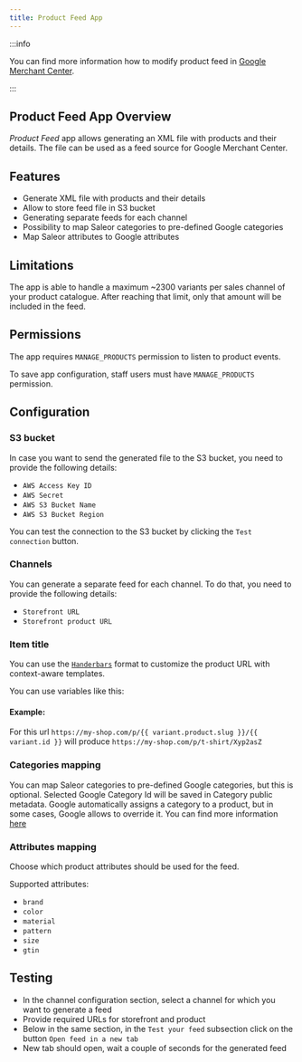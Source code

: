 ```yaml
---
title: Product Feed App
---
```



<AppMetadata
  minSaleorVersion="3.10"
  githubUrl="https://github.com/saleor/apps/tree/main/apps/products-feed"
/>

:::info

You can find more information how to modify product feed in [Google Merchant Center](https://shoppingsolutions.withgoogle.com/expertise/merchant-center-modify/).

:::

## Product Feed App Overview

_Product Feed_ app allows generating an XML file with products and their details. The file can be used as a feed source for Google Merchant Center.

## Features

- Generate XML file with products and their details
- Allow to store feed file in S3 bucket
- Generating separate feeds for each channel
- Possibility to map Saleor categories to pre-defined Google categories
- Map Saleor attributes to Google attributes

## Limitations

The app is able to handle a maximum ~2300 variants per sales channel of your product catalogue.
After reaching that limit, only that amount will be included in the feed.

## Permissions

The app requires `MANAGE_PRODUCTS` permission to listen to product events.

To save app configuration, staff users must have `MANAGE_PRODUCTS` permission.

## Configuration

### S3 bucket

In case you want to send the generated file to the S3 bucket, you need to provide the following details:

- `AWS Access Key ID`
- `AWS Secret`
- `AWS S3 Bucket Name`
- `AWS S3 Bucket Region`

You can test the connection to the S3 bucket by clicking the `Test connection` button.

### Channels

You can generate a separate feed for each channel. To do that, you need to provide the following details:

- `Storefront URL`
- `Storefront product URL`

### Item title

You can use the [`Handerbars`](https://handlebarsjs.com/) format to customize the product URL with context-aware templates.

You can use variables like this:

#### Example:

For this url `https://my-shop.com/p/{{ variant.product.slug }}/{{ variant.id }}` will produce `https://my-shop.com/p/t-shirt/Xyp2asZ`

### Categories mapping

You can map Saleor categories to pre-defined Google categories, but this is optional.
Selected Google Category Id will be saved in Category public metadata.
Google automatically assigns a category to a product, but in some cases, Google allows to override it.
You can find more information [here](https://support.google.com/merchants/answer/6324436?hl=en)

### Attributes mapping

Choose which product attributes should be used for the feed.

Supported attributes:

- `brand`
- `color`
- `material`
- `pattern`
- `size`
- `gtin`

## Testing

- In the channel configuration section, select a channel for which you want to generate a feed
- Provide required URLs for storefront and product
- Below in the same section, in the `Test your feed` subsection click on the button `Open feed in a new tab`
- New tab should open, wait a couple of seconds for the generated feed
